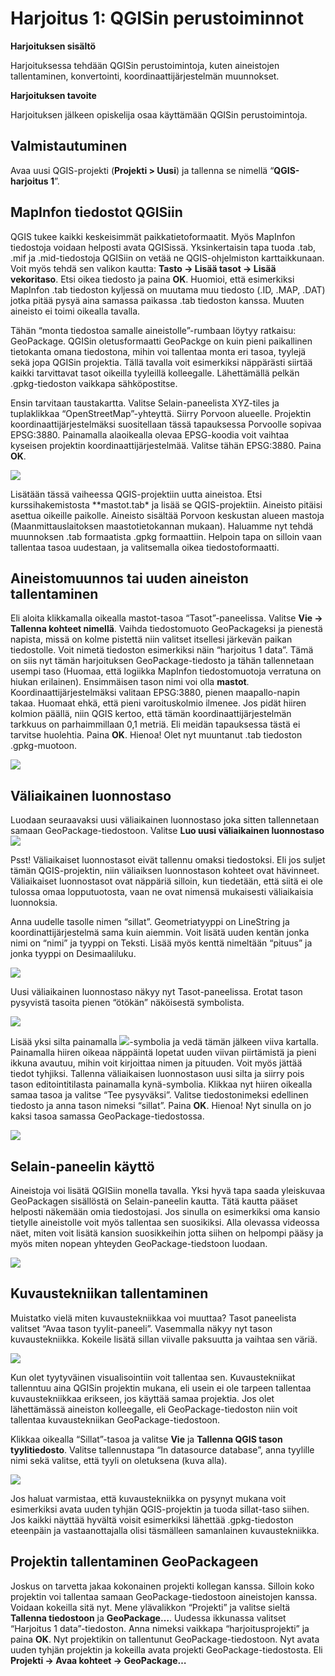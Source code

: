 # Harjoitus 1: QGISin perustoiminnot

**Harjoituksen sisältö**

Harjoituksessa tehdään QGISin perustoimintoja, kuten aineistojen tallentaminen, konvertointi, koordinaattijärjestelmän muunnokset.

**Harjoituksen tavoite**

Harjoituksen jälkeen opiskelija osaa käyttämään QGISin perustoimintoja.


## Valmistautuminen

Avaa uusi QGIS-projekti (**Projekti \> Uusi**) ja tallenna se nimellä "**QGIS-harjoitus 1**".

## MapInfon tiedostot QGISiin

QGIS tukee kaikki keskeisimmät paikkatietoformaatit. Myös MapInfon tiedostoja voidaan helposti avata QGISissä. Yksinkertaisin tapa tuoda .tab, .mif ja .mid-tiedostoja QGISiin on vetää ne QGIS-ohjelmiston karttaikkunaan. Voit myös tehdä sen valikon kautta: **Tasto -> Lisää tasot -> Lisää vekoritaso**. Etsi oikea tiedosto ja paina **OK**. Huomioi, että esimerkiksi MapInfon .tab tiedoston kyljessä on muutama muu tiedosto (.ID, .MAP, .DAT) jotka pitää pysyä aina samassa paikassa .tab tiedoston kanssa. Muuten aineisto ei toimi oikealla tavalla.

Tähän "monta tiedostoa samalle aineistolle"-rumbaan löytyy ratkaisu: GeoPackage. QGISin oletusformaatti GeoPackge on kuin pieni paikallinen tietokanta omana tiedostona, mihin voi tallentaa monta eri tasoa, tyylejä sekä jopa QGISin projektia. Tällä tavalla voit esimerkiksi näppärästi siirtää kaikki tarvittavat tasot oikeilla tyyleillä kolleegalle. Lähettämällä pelkän .gpkg-tiedoston vaikkapa sähköpostitse.

Ensin tarvitaan taustakartta. Valitse Selain-paneelista XYZ-tiles ja tuplaklikkaa "OpenStreetMap"-yhteyttä. Siirry Porvoon alueelle. Projektin koordinaattijärjestelmäksi suositellaan tässä tapauksessa Porvoolle sopivaa EPSG:3880. Painamalla alaoikealla olevaa EPSG-koodia voit vaihtaa kyseisen projektin koordinaattijärjestelmää. Valitse tähän EPSG:3880. Paina **OK**.

![](img/harjoitus_1/image6.png)

Lisätään tässä vaiheessa QGIS-projektiin uutta aineistoa. Etsi kurssihakemistosta **mastot.tab* ja lisää se QGIS-projektiin. Aineisto pitäisi asettua oikeille paikolle. Aineisto sisältää Porvoon keskustan alueen mastoja (Maanmittauslaitoksen maastotietokannan mukaan). Haluamme nyt tehdä muunnoksen .tab formaatista .gpkg formaattiin. Helpoin tapa on silloin vaan tallentaa tasoa uudestaan, ja valitsemalla oikea tiedostoformaatti. 

## Aineistomuunnos tai uuden aineiston tallentaminen

Eli aloita klikkamalla oikealla mastot-tasoa "Tasot"-paneelissa. Valitse **Vie -> Tallenna kohteet nimellä**. Vaihda tiedostomuoto GeoPackageksi ja pienestä napista, missä on kolme pistettä niin valitset itsellesi järkevän paikan tiedostolle. Voit nimetä tiedoston esimerkiksi näin "harjoitus 1 data". Tämä on siis nyt tämän harjoituksen GeoPackage-tiedosto ja tähän tallennetaan usempi taso (Huomaa, että logiikka MapInfon tiedostomuotoja verratuna on hiukan erilainen). Ensimmäisen tason nimi voi olla **mastot**. Koordinaattijärjestelmäksi valitaan EPSG:3880, pienen maapallo-napin takaa. Huomaat ehkä, että pieni varoituskolmio ilmenee. Jos pidät hiiren kolmion päällä, niin QGIS kertoo, että tämän koordinaattijärjestelmän tarkkuus on parhaimmillaan 0,1 metriä. Eli meidän tapauksessa tästä ei tarvitse huolehtia. Paina **OK**. Hienoa! Olet nyt muuntanut .tab tiedoston .gpkg-muotoon. 

![](img/harjoitus_1/image1.png)

## Väliaikainen luonnostaso


Luodaan seuraavaksi uusi väliaikainen luonnostaso joka sitten tallennetaan samaan GeoPackage-tiedostoon. Valitse **Luo uusi väliaikainen luonnostaso** ![](img/harjoitus_1/image2.png)

::: hint-box
Psst! Väliaikaiset luonnostasot eivät tallennu omaksi tiedostoksi. Eli jos suljet tämän QGIS-projektin, niin väliaiksen luonnostason kohteet ovat hävinneet. Väliaikaiset luonnostasot ovat näppäriä silloin, kun tiedetään, että siitä ei ole tulossa omaa lopputuotosta, vaan ne ovat nimensä mukaisesti väliaikaisia luonnoksia. 
:::

Anna uudelle tasolle nimen "sillat". Geometriatyyppi on LineString ja koordinattijärjestelmä sama kuin aiemmin. Voit lisätä uuden kentän jonka nimi on "nimi" ja tyyppi on Teksti. Lisää myös kenttä nimeltään "pituus" ja jonka tyyppi on Desimaaliluku. 

![](img/harjoitus_1/image3.png)

Uusi väliaikainen luonnostaso näkyy nyt Tasot-paneelissa. Erotat tason pysyvistä tasoita pienen "ötökän" näköisestä symbolista.

![](img/harjoitus_1/image4.png)

Lisää yksi silta painamalla ![](img/harjoitus_1/image5.png)-symbolia ja vedä tämän jälkeen viiva kartalla. Painamalla hiiren oikeaa näppäintä lopetat uuden viivan piirtämistä ja pieni ikkuna avautuu, mihin voit kirjoittaa nimen ja pituuden. Voit myös jättää tiedot tyhjiksi. Tallenna väliaikaisen luonnostason uusi silta ja siirry pois tason editointitilasta painamalla kynä-symbolia. Klikkaa nyt hiiren oikealla samaa tasoa ja valitse "Tee pysyväksi". Valitse tiedostonimeksi edellinen tiedosto ja anna tason nimeksi "sillat". Paina **OK**. Hienoa! Nyt sinulla on jo kaksi tasoa samassa GeoPackage-tiedostossa. 

![](img/harjoitus_1/image7.png)

## Selain-paneelin käyttö

Aineistoja voi lisätä QGISiin monella tavalla. Yksi hyvä tapa saada yleiskuvaa GeoPackagen sisällöstä on Selain-paneelin kautta. Tätä kautta pääset helposti näkemään omia tiedostojasi. Jos sinulla on esimerkiksi oma kansio tietylle aineistolle voit myös tallentaa sen suosikiksi. Alla olevassa videossa näet, miten voit lisätä kansion suosikkeihin jotta siihen on helpompi pääsy ja myös miten nopean yhteyden GeoPackage-tiedstoon luodaan.

![](img/harjoitus_1/image8.gif)

## Kuvaustekniikan tallentaminen

Muistatko vielä miten kuvaustekniikkaa voi muuttaa? Tasot paneelista valitset "Avaa tason tyylit-paneeli". Vasemmalla näkyy nyt tason kuvaustekniikka. Kokeile lisätä sillan viivalle paksuutta ja vaihtaa sen väriä.

![](img/harjoitus_1/image8.png)

Kun olet tyytyväinen visualisointiin voit tallentaa sen. Kuvaustekniikat tallenntuu aina QGISin projektin mukana, eli usein ei ole tarpeen tallentaa kuvaustekniikkaa erikseen, jos käyttää samaa projektia. Jos olet lähettämässä aineiston kolleegalle, eli GeoPackage-tiedoston niin voit tallentaa kuvaustekniikan GeoPackage-tiedostoon. 

Klikkaa oikealla "Sillat"-tasoa ja valitse **Vie** ja **Tallenna QGIS tason tyylitiedosto**. Valitse tallennustapa "In datasource database", anna tyylille nimi sekä valitse, että tyyli on oletuksena (kuva alla).

![](img/harjoitus_1/image9.png)

Jos haluat varmistaa, että kuvaustekniikka on pysynyt mukana voit esimerkiksi avata uuden tyhjän QGIS-projektin ja tuoda sillat-taso siihen. Jos kaikki näyttää hyvältä voisit esimerkiksi lähettää .gpkg-tiedoston eteenpäin ja vastaanottajalla olisi täsmälleen samanlainen kuvaustekniikka. 

## Projektin tallentaminen GeoPackageen

Joskus on tarvetta jakaa kokonainen projekti kollegan kanssa. Silloin koko projektin voi tallentaa samaan GeoPackage-tiedostoon aineistojen kanssa. Voidaan kokeilla sitä nyt. Mene ylävalikkon "Projekti" ja valitse sieltä **Tallenna tiedostoon** ja **GeoPackage...**. Uudessa ikkunassa valitset "Harjoitus 1 data"-tiedoston. Anna nimeksi vaikkapa "harjoitusprojekti" ja paina **OK**. Nyt projektikin on tallentunut GeoPackage-tiedostoon. Nyt avata uuden tyhjän projektin ja kokeilla avata projekti GeoPackage-tiedostosta. Eli **Projekti -> Avaa kohteet -> GeoPackage...**

